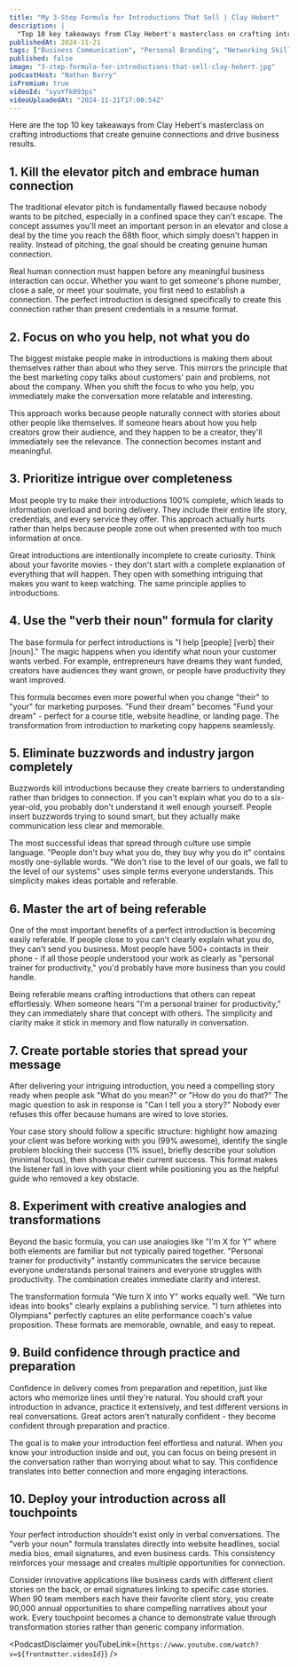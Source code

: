 ```yaml
---
title: "My 3-Step Formula for Introductions That Sell | Clay Hebert"
description: |
  "Top 10 key takeaways from Clay Hebert's masterclass on crafting introductions that create genuine connections and drive business results."
publishedAt: 2024-11-21
tags: ["Business Communication", "Personal Branding", "Networking Skills"]
published: false
image: "3-step-formula-for-introductions-that-sell-clay-hebert.jpg"
podcastHost: "Nathan Barry"
isPremium: true
videoId: "syuYfk093ps"
videoUploadedAt: "2024-11-21T17:00:54Z"
---
```



<PodcastSummaryPageLayout frontmatter={frontmatter}>
Here are the top 10 key takeaways from Clay Hebert's masterclass on crafting introductions that create genuine connections and drive business results.

## 1. Kill the elevator pitch and embrace human connection

The traditional elevator pitch is fundamentally flawed because nobody wants to be pitched, especially in a confined space they can't escape. The concept assumes you'll meet an important person in an elevator and close a deal by the time you reach the 68th floor, which simply doesn't happen in reality. Instead of pitching, the goal should be creating genuine human connection.

Real human connection must happen before any meaningful business interaction can occur. Whether you want to get someone's phone number, close a sale, or meet your soulmate, you first need to establish a connection. The perfect introduction is designed specifically to create this connection rather than present credentials in a resume format.

## 2. Focus on who you help, not what you do

The biggest mistake people make in introductions is making them about themselves rather than about who they serve. This mirrors the principle that the best marketing copy talks about customers' pain and problems, not about the company. When you shift the focus to who you help, you immediately make the conversation more relatable and interesting.

This approach works because people naturally connect with stories about other people like themselves. If someone hears about how you help creators grow their audience, and they happen to be a creator, they'll immediately see the relevance. The connection becomes instant and meaningful.

## 3. Prioritize intrigue over completeness

Most people try to make their introductions 100% complete, which leads to information overload and boring delivery. They include their entire life story, credentials, and every service they offer. This approach actually hurts rather than helps because people zone out when presented with too much information at once.

Great introductions are intentionally incomplete to create curiosity. Think about your favorite movies - they don't start with a complete explanation of everything that will happen. They open with something intriguing that makes you want to keep watching. The same principle applies to introductions.

## 4. Use the "verb their noun" formula for clarity

The base formula for perfect introductions is "I help [people] [verb] their [noun]." The magic happens when you identify what noun your customer wants verbed. For example, entrepreneurs have dreams they want funded, creators have audiences they want grown, or people have productivity they want improved.

This formula becomes even more powerful when you change "their" to "your" for marketing purposes. "Fund their dream" becomes "Fund your dream" - perfect for a course title, website headline, or landing page. The transformation from introduction to marketing copy happens seamlessly.

## 5. Eliminate buzzwords and industry jargon completely

Buzzwords kill introductions because they create barriers to understanding rather than bridges to connection. If you can't explain what you do to a six-year-old, you probably don't understand it well enough yourself. People insert buzzwords trying to sound smart, but they actually make communication less clear and memorable.

The most successful ideas that spread through culture use simple language. "People don't buy what you do, they buy why you do it" contains mostly one-syllable words. "We don't rise to the level of our goals, we fall to the level of our systems" uses simple terms everyone understands. This simplicity makes ideas portable and referable.

## 6. Master the art of being referable

One of the most important benefits of a perfect introduction is becoming easily referable. If people close to you can't clearly explain what you do, they can't send you business. Most people have 500+ contacts in their phone - if all those people understood your work as clearly as "personal trainer for productivity," you'd probably have more business than you could handle.

Being referable means crafting introductions that others can repeat effortlessly. When someone hears "I'm a personal trainer for productivity," they can immediately share that concept with others. The simplicity and clarity make it stick in memory and flow naturally in conversation.

## 7. Create portable stories that spread your message

After delivering your intriguing introduction, you need a compelling story ready when people ask "What do you mean?" or "How do you do that?" The magic question to ask in response is "Can I tell you a story?" Nobody ever refuses this offer because humans are wired to love stories.

Your case story should follow a specific structure: highlight how amazing your client was before working with you (99% awesome), identify the single problem blocking their success (1% issue), briefly describe your solution (minimal focus), then showcase their current success. This format makes the listener fall in love with your client while positioning you as the helpful guide who removed a key obstacle.

## 8. Experiment with creative analogies and transformations

Beyond the basic formula, you can use analogies like "I'm X for Y" where both elements are familiar but not typically paired together. "Personal trainer for productivity" instantly communicates the service because everyone understands personal trainers and everyone struggles with productivity. The combination creates immediate clarity and interest.

The transformation formula "We turn X into Y" works equally well. "We turn ideas into books" clearly explains a publishing service. "I turn athletes into Olympians" perfectly captures an elite performance coach's value proposition. These formats are memorable, ownable, and easy to repeat.

## 9. Build confidence through practice and preparation

Confidence in delivery comes from preparation and repetition, just like actors who memorize lines until they're natural. You should craft your introduction in advance, practice it extensively, and test different versions in real conversations. Great actors aren't naturally confident - they become confident through preparation and practice.

The goal is to make your introduction feel effortless and natural. When you know your introduction inside and out, you can focus on being present in the conversation rather than worrying about what to say. This confidence translates into better connection and more engaging interactions.

## 10. Deploy your introduction across all touchpoints

Your perfect introduction shouldn't exist only in verbal conversations. The "verb your noun" formula translates directly into website headlines, social media bios, email signatures, and even business cards. This consistency reinforces your message and creates multiple opportunities for connection.

Consider innovative applications like business cards with different client stories on the back, or email signatures linking to specific case stories. When 90 team members each have their favorite client story, you create 90,000 annual opportunities to share compelling narratives about your work. Every touchpoint becomes a chance to demonstrate value through transformation stories rather than generic company information.

<PodcastDisclaimer
  youTubeLink={`https://www.youtube.com/watch?v=${frontmatter.videoId}`}
/>

</PodcastSummaryPageLayout>
